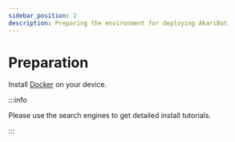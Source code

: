 ```yaml
---
sidebar_position: 2
description: Preparing the environment for deploying AkariBot
---
```


# Preparation

Install [Docker](https://www.docker.com/) on your device.

:::info

Please use the search engines to get detailed install tutorials.

:::
